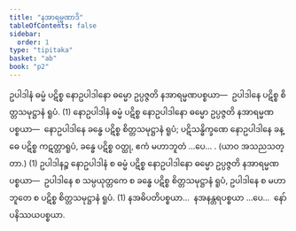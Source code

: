 ```yaml
---
title: "နအာရမ္မဏာဒိ"
tableOfContents: false
sidebar:
  order: 1
type: "tipitaka"
basket: "ab"
book: "p2"
---
```



<DynamicBreadcrumb />

<Division number="7" book="p2" e="ch" v="38" p="338">

<Paragraph number="3539" book="p2">
ဥပါဒါနံ ဓမ္မံ ပဋိစ္စ နောဥပါဒါနော ဓမ္မော ဥပ္ပဇ္ဇတိ နအာရမ္မဏပစ္စယာ—  ဥပါဒါနေ ပဋိစ္စ စိတ္တသမုဋ္ဌာနံ ရူပံ. (1)
</Paragraph>

<Paragraph number="3540" book="p2">
နောဥပါဒါနံ ဓမ္မံ ပဋိစ္စ နောဥပါဒါနော ဓမ္မော ဥပ္ပဇ္ဇတိ နအာရမ္မဏပစ္စယာ—  နောဥပါဒါနေ ခန္ဓေ ပဋိစ္စ စိတ္တသမုဋ္ဌာနံ ရူပံ; ပဋိသန္ဓိက္ခဏေ နောဥပါဒါနေ ခန္ဓေ ပဋိစ္စ ကဋတ္တာရူပံ, ခန္ဓေ ပဋိစ္စ ဝတ္ထု, ဧကံ မဟာဘူတံ …ပေ… . (ယာဝ အသညသတ္တာ.) (1)
</Paragraph>

<Paragraph number="3541" book="p2">
ဥပါဒါနဉ္စ နောဥပါဒါနံ စ ဓမ္မံ ပဋိစ္စ နောဥပါဒါနော ဓမ္မော ဥပ္ပဇ္ဇတိ နအာရမ္မဏပစ္စယာ—  ဥပါဒါနေ စ သမ္ပယုတ္တကေ စ ခန္ဓေ ပဋိစ္စ စိတ္တသမုဋ္ဌာနံ ရူပံ, ဥပါဒါနေ စ မဟာဘူတေ စ ပဋိစ္စ စိတ္တသမုဋ္ဌာနံ ရူပံ. (1)
</Paragraph>

<Paragraph number="3542" book="p2">
နအဓိပတိပစ္စယာ…  နအနန္တရပစ္စယာ …ပေ…  နော်ပနိဿယပစ္စယာ.
</Paragraph>
</Division>
